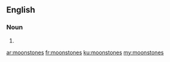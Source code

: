 ==English==

===Noun===
{{head|en}}

# {{plural of|moonstone}}

[[ar:moonstones]]
[[fr:moonstones]]
[[ku:moonstones]]
[[my:moonstones]]